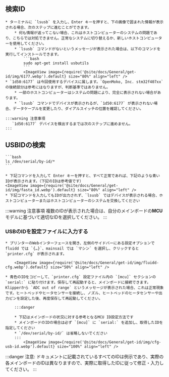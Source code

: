 ## 検索ID
    * ターミナルに `lsusb` を入力し、Enter キーを押すと、下の画像で囲まれた情報が表示される場合、次のステップに進むことができます。
        * 何も情報が返ってこない場合、これはホストコンピューターのシステムの問題であり、こちらでは対処できません。正常なシステムに切り替えるか、新しいホストコンピューターを使用してください。
        * `lsusb` コマンドがないというメッセージが表示された場合は、以下のコマンドを実行してインストールできます。
            ```bash
            sudo apt-get install usbutils
            ```
            <ImageView image={require('@site/docs/General/get-id/img/6177.webp').default} size="80%" align="left" /> 
    * `1d50:6177` は今回使用するデバイスに属します。`OpenMoko, Inc. stm32f407xx` の後続部分は参考にはなりますが、判断基準ではありません。
        * 一部のホストコンピューターはシステムの問題により、完全に表示されない場合があります。
        * `lsusb` コマンドでデバイスが表示されるが、`1d50:6177` が表示されない場合、データケーブルを変更したり、ダイアルスイッチの位置を確認してください。

    :::warning 注意事項
       `1d50:6177` デバイスを検出するまでは次のステップに進めません。
    :::

## USBIDの検索

    ```bash
    ls /dev/serial/by-id/*
    ```

    * 下記コマンドを入力して Enter キーを押すと、すべて正常であれば、下記のような青いIDが表示されます。（下記のIDは参考値です）
    <ImageView image={require('@site/docs/General/get-id/img/fasta_id.webp').default} size="80%" align="left" />
    * 下記コマンドを入力してもIDが出力されず、`lsusb` ではデバイスが表示される場合、ホストコンピューターまたはホストコンピューターのシステムを交換してください


:::warning 注意事項
複数のIDが表示された場合は、自分のメインボードの**MCU**モデルに基づいて適切なIDを選択してください。
:::

### USBのIDを設定ファイルに入力する

    * プリンターのWebインターフェースを開き、左側のサイドバーにある設定オプションで fluidd では `{…}`、mainsail では `マシン` を選択し、クリックすると `printer.cfg` が表示されます。

        <ImageView image={require('@site/docs/General/get-id/img/fluidd-cfg.webp').default} size="50%" align="left" />

    * 青色のIDをコピーして、`printer.cfg` 設定ファイル内の `[mcu]` セクションの `serial:` に貼り付けます。保存して再起動すると、メインボードに接続できます。Klipperから `ADC out of range` というメッセージが表示された場合、これは正常現象です。ヒートベッドやヒータセンサーを接続し、ノズル、ヒートベッドのヒータセンサーや出力ピンを設定した後、再度保存して再起動してください。

        :::danger

        * 下記はメインボードの状況に対する参考となるMCU ID設定方法です
        * メインボードのIDの場合は必ず `[mcu]` に `serial:` を追加し、取得したIDを指定してください
        * `/dev/serial/by-id/` は省略しないでください
        :::
            <ImageView image={require('@site/docs/General/get-id/img/cfg-usb-id.webp').default} size="100%" align="left" />

:::danger
注意: ドキュメントに記載されているすべてのIDは例示であり、実際の各メインボードのIDは異なりますので、実際に取得したIDに従って修正・入力してください。
:::
